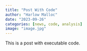 ```yaml
---
title: "Post With Code"
author: "Harlow Malloc"
date: "2023-09-26"
categories: [news, code, analysis]
image: "image.jpg"
---
```


This is a post with executable code.
